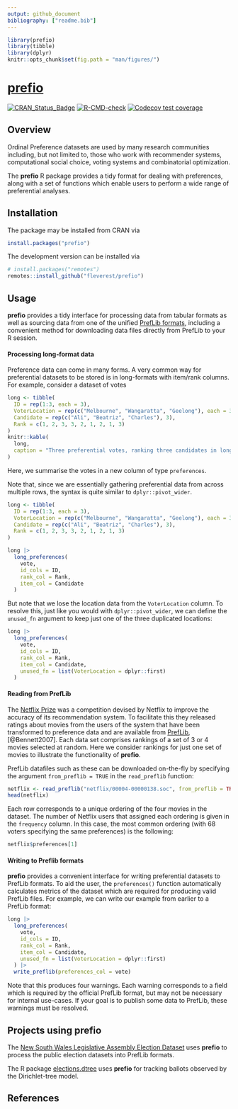 ```yaml
---
output: github_document
bibliography: ["readme.bib"]
---
```


```r
library(prefio)
library(tibble)
library(dplyr)
knitr::opts_chunk$set(fig.path = "man/figures/")
```

# [prefio](https://fleverest.github.io/prefio/)

<!-- badges: start -->
[![CRAN_Status_Badge](https://www.r-pkg.org/badges/version/prefio)](https://cran.r-project.org/package=prefio)
[![R-CMD-check](https://github.com/fleverest/prefio/actions/workflows/R-CMD-check.yaml/badge.svg)](https://github.com/fleverest/prefio/actions/workflows/R-CMD-check.yaml)
[![Codecov test coverage](https://codecov.io/gh/fleverest/prefio/branch/main/graph/badge.svg)](https://app.codecov.io/gh/fleverest/prefio?branch=main)
<!-- badges: end -->

## Overview

Ordinal Preference datasets are used by many research communities including, but not limited to, those who work with recommender systems, computational social choice, voting systems and combinatorial optimization.

The **prefio** R package provides a tidy format for dealing with preferences, along with a set of functions which enable users to perform a wide range of preferential analyses.


## Installation

The package may be installed from CRAN via

```r
install.packages("prefio")
```

The development version can be installed via
```r
# install.packages("remotes")
remotes::install_github("fleverest/prefio")
```


## Usage

**prefio** provides a tidy interface for processing data from tabular
formats as well as sourcing data from one of the unified
[PrefLib formats](https://www.preflib.org/format/), including a convenient
method for downloading data files directly from PrefLib to your R session.


#### Processing long-format data

Preference data can come in many forms. A very common way for preferential
datasets to be stored is in long-formats with item/rank columns. For example,
consider a dataset of votes

```r
long <- tibble(
  ID = rep(1:3, each = 3),
  VoterLocation = rep(c("Melbourne", "Wangaratta", "Geelong"), each = 3),
  Candidate = rep(c("Ali", "Beatriz", "Charles"), 3),
  Rank = c(1, 2, 3, 3, 2, 1, 2, 1, 3)
)
knitr::kable(
  long,
  caption = "Three preferential votes, ranking three candidates in long-format."
)
```

Here, we summarise the votes in a new column of type `preferences`.

Note that, since we are essentially gathering preferential data from across
multiple rows, the syntax is quite similar to `dplyr::pivot_wider`.

```r
long <- tibble(
  ID = rep(1:3, each = 3),
  VoterLocation = rep(c("Melbourne", "Wangaratta", "Geelong"), each = 3),
  Candidate = rep(c("Ali", "Beatriz", "Charles"), 3),
  Rank = c(1, 2, 3, 3, 2, 1, 2, 1, 3)
)

long |>
  long_preferences(
    vote,
    id_cols = ID,
    rank_col = Rank,
    item_col = Candidate
  )
```

But note that we lose the location data from the `VoterLocation` column. To
resolve this, just like you would with `dplyr::pivot_wider`, we can define
the `unused_fn` argument to keep just one of the three duplicated locations:

```r
long |>
  long_preferences(
    vote,
    id_cols = ID,
    rank_col = Rank,
    item_col = Candidate,
    unused_fn = list(VoterLocation = dplyr::first)
  )
```


#### Reading from PrefLib

The [Netflix Prize](https://en.wikipedia.org/wiki/Netflix_Prize) was a
competition devised by Netflix to improve the accuracy of its recommendation
system. To facilitate this they released ratings about movies from the users of
the system that have been transformed to preference data and are available from
[PrefLib](https://www.preflib.org/data/ED/00004/), [@Bennett2007]. Each data set
comprises rankings of a set of 3 or 4 movies selected at random. Here we
consider rankings for just one set of movies to illustrate the functionality of
**prefio**.

PrefLib datafiles such as these can be downloaded on-the-fly by specifying the
argument `from_preflib = TRUE` in the `read_preflib` function:

```r
netflix <- read_preflib("netflix/00004-00000138.soc", from_preflib = TRUE)
head(netflix)
```

Each row corresponds to a unique ordering of the four movies in the dataset.
The number of Netflix users that assigned each ordering is given in the
`frequency` column. In this case, the most common ordering (with 68 voters
specifying the same preferences) is the following:

```r
netflix$preferences[1]
```


#### Writing to Preflib formats

**prefio** provides a convenient interface for writing preferential datasets to
PrefLib formats. To aid the user, the `preferences()` function automatically
calculates metrics of the dataset which are required for producing valid PrefLib
files. For example, we can write our example from earlier to a PrefLib format:

```r
long |>
  long_preferences(
    vote,
    id_cols = ID,
    rank_col = Rank,
    item_col = Candidate,
    unused_fn = list(VoterLocation = dplyr::first)
  ) |>
  write_preflib(preferences_col = vote)
```

Note that this produces four warnings. Each warning corresponds to a field which
is required by the official PrefLib format, but may not be necessary for
internal use-cases. If your goal is to publish some data to PrefLib, these
warnings must be resolved.


## Projects using **prefio**

The [New South Wales Legislative Assembly Election Dataset](https://github.com/fleverest/nswla_preflib)
uses **prefio** to process the public election datasets into PrefLib formats.

The R package [elections.dtree](https://github.com/fleverest/elections.dtree) uses **prefio** for tracking
ballots observed by the Dirichlet-tree model.

## References
